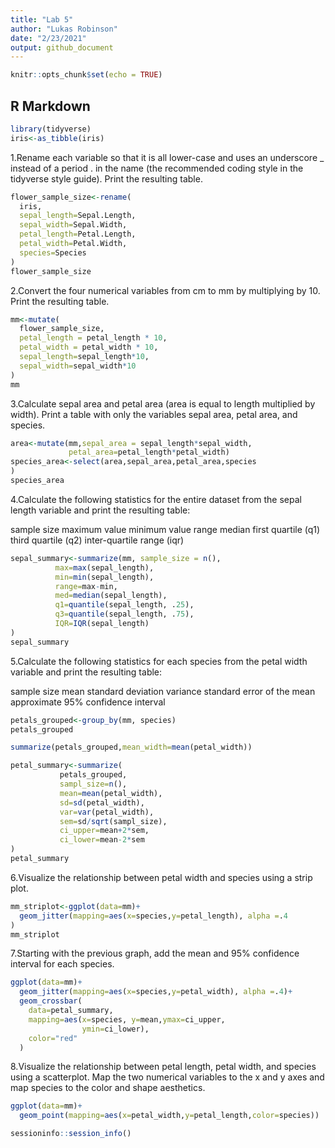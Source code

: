 ```yaml
---
title: "Lab 5"
author: "Lukas Robinson"
date: "2/23/2021"
output: github_document
---
```


```r
knitr::opts_chunk$set(echo = TRUE)
```

## R Markdown

```r
library(tidyverse)
iris<-as_tibble(iris)
```

1.Rename each variable so that it is all lower-case and uses an underscore _ instead of a period . in the name (the recommended coding style in the tidyverse style guide). Print the resulting table.

```r
flower_sample_size<-rename(
  iris,
  sepal_length=Sepal.Length,
  sepal_width=Sepal.Width,
  petal_length=Petal.Length,
  petal_width=Petal.Width,
  species=Species
)
flower_sample_size
```

2.Convert the four numerical variables from cm to mm by multiplying by 10. Print the resulting table.

```r
mm<-mutate(
  flower_sample_size,
  petal_length = petal_length * 10,
  petal_width = petal_width * 10,
  sepal_length=sepal_length*10,
  sepal_width=sepal_width*10
)
mm
```

3.Calculate sepal area and petal area (area is equal to length multiplied by width). Print a table with only the variables sepal area, petal area, and species.

```r
area<-mutate(mm,sepal_area = sepal_length*sepal_width,
             petal_area=petal_length*petal_width)
species_area<-select(area,sepal_area,petal_area,species
)
species_area
```

4.Calculate the following statistics for the entire dataset from the sepal length variable and print the resulting table:

sample size
maximum value
minimum value
range
median
first quartile (q1)
third quartile (q2)
inter-quartile range (iqr)

```r
sepal_summary<-summarize(mm, sample_size = n(),
          max=max(sepal_length),
          min=min(sepal_length),
          range=max-min,
          med=median(sepal_length),
          q1=quantile(sepal_length, .25),
          q3=quantile(sepal_length, .75),
          IQR=IQR(sepal_length)
)
sepal_summary
```

5.Calculate the following statistics for each species from the petal width variable and print the resulting table:

sample size
mean
standard deviation
variance
standard error of the mean
approximate 95% confidence interval

```r
petals_grouped<-group_by(mm, species)
petals_grouped

summarize(petals_grouped,mean_width=mean(petal_width))

petal_summary<-summarize(
           petals_grouped,
           sampl_size=n(),
           mean=mean(petal_width),
           sd=sd(petal_width),
           var=var(petal_width),
           sem=sd/sqrt(sampl_size),
           ci_upper=mean+2*sem,
           ci_lower=mean-2*sem
)
petal_summary
```

6.Visualize the relationship between petal width and species using a strip plot.

```r
mm_striplot<-ggplot(data=mm)+
  geom_jitter(mapping=aes(x=species,y=petal_length), alpha =.4
)
mm_striplot
```

7.Starting with the previous graph, add the mean and 95% confidence interval for each species.

```r
ggplot(data=mm)+
  geom_jitter(mapping=aes(x=species,y=petal_width), alpha =.4)+
  geom_crossbar(
    data=petal_summary,
    mapping=aes(x=species, y=mean,ymax=ci_upper,
                ymin=ci_lower),
    color="red"
  )
```

8.Visualize the relationship between petal length, petal width, and species using a scatterplot. Map the two numerical variables to the x and y axes and map species to the color and shape aesthetics.

```r
ggplot(data=mm)+
  geom_point(mapping=aes(x=petal_width,y=petal_length,color=species))
```

```r
sessioninfo::session_info()
```

